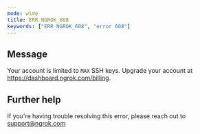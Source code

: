 ```yaml
---
mode: wide
title: ERR_NGROK_608
keywords: ["ERR_NGROK_608", "error 608"]
---
```


## Message

Your account is limited to `MAX` SSH keys. Upgrade your account at https://dashboard.ngrok.com/billing.

## Further help

If you're having trouble resolving this error, please reach out to [support@ngrok.com](mailto:support@ngrok.com?subject=Help%20with%20ERR_NGROK_608)
